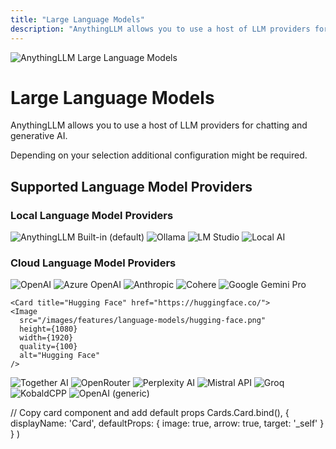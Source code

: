 ```yaml
---
title: "Large Language Models"
description: "AnythingLLM allows you to use a host of LLM providers for chatting and generative AI."
---
```



<Image
  src="/images/features/language-models/header-image.png" 
  height={1080} 
  width={1920} 
  quality={100}
  alt="AnythingLLM Large Language Models"
/>

# Large Language Models

AnythingLLM allows you to use a host of LLM providers for chatting and generative AI. 

Depending on your selection additional configuration might be required.


## Supported Language Model Providers

### Local Language Model Providers

<Cards>
  <Card title="Built-in (default)" href="#"> 
    <Image
      src="/images/features/embedding-models/built-in.png" 
      height={1080} 
      width={1920} 
      quality={100}
      alt="AnythingLLM Built-in (default)"
    />
  </Card>

  <Card title="Ollama" href="https://ollama.com/"> 
    <Image
      src="/images/features/language-models/ollama.png" 
      height={1080} 
      width={1920} 
      quality={100}
      alt="Ollama"
    />
  </Card>

  <Card title="LM Studio" href="https://lmstudio.ai/"> 
    <Image
      src="/images/features/language-models/lm-sudio.png" 
      height={1080} 
      width={1920}
      quality={100} 
      alt="LM Studio"
    />
  </Card>

  <Card title="Local AI" href="https://localai.io/"> 
    <Image
      src="/images/features/language-models/local-ai.png" 
      height={1080} 
      width={1920} 
      quality={100}
      alt="Local AI"
    />
  </Card> 
</Cards>



### Cloud Language Model Providers

<Cards>
  <Card title="OpenAI" href="https://platform.openai.com/"> 
    <Image
      src="/images/features/language-models/openai.png" 
      height={1080} 
      width={1920} 
      quality={100}
      alt="OpenAI"
    />
  </Card>

  <Card title="Azure OpenAI" href="https://azure.microsoft.com/en-us/products/ai-services/openai-service"> 
    <Image
      src="/images/features/language-models/azure-openai.png" 
      height={1080} 
      width={1920} 
      quality={100}
      alt="Azure OpenAI"
    />
  </Card> 

  <Card title="Anthropic" href="https://anthropic.com/"> 
    <Image
      src="/images/features/language-models/anthropic.png" 
      height={1080} 
      width={1920} 
      quality={100}
      alt="Anthropic"
    />
  </Card>

  <Card title="Cohere" href="https://cohere.com/"> 
    <Image
      src="/images/features/language-models/cohere.png" 
      height={1080} 
      width={1920} 
      quality={100}
      alt="Cohere"
    />
  </Card>

  <Card title="Google Gemini Pro" href="https://ai.google.dev/"> 
    <Image
      src="/images/features/language-models/google-gemini.png" 
      height={1080} 
      width={1920} 
      quality={100}
      alt="Google Gemini Pro"
    />
  </Card>

    <Card title="Hugging Face" href="https://huggingface.co/"> 
    <Image
      src="/images/features/language-models/hugging-face.png" 
      height={1080} 
      width={1920} 
      quality={100}
      alt="Hugging Face"
    />
  </Card>

  <Card title="Together AI" href="https://www.together.ai/"> 
    <Image
      src="/images/features/language-models/together-ai.png" 
      height={1080} 
      width={1920} 
      quality={100}
      alt="Together AI"
    />
  </Card> 

  <Card title="OpenRouter" href="https://openrouter.ai/"> 
    <Image
      src="/images/features/language-models/openrouter.png" 
      height={1080} 
      width={1920} 
      quality={100}
      alt="OpenRouter"
    />
  </Card>

  <Card title="Perplexity AI" href="https://www.perplexity.ai/"> 
    <Image
      src="/images/features/language-models/perplexity-ai.png" 
      height={1080} 
      width={1920} 
      quality={100}
      alt="Perplexity AI"
    />
  </Card>

  <Card title="Mistral API" href="https://mistral.ai/"> 
    <Image
      src="/images/features/language-models/mistral-ai.png" 
      height={1080} 
      width={1920} 
      quality={100}
      alt="Mistral API"
    />
  </Card> 

  <Card title="Groq" href="https://groq.com/"> 
    <Image
      src="/images/features/language-models/groq.png" 
      height={1080} 
      width={1920} 
      quality={100}
      alt="Groq"
    />
  </Card>

  <Card title="KobaldCPP" href="https://github.com/LostRuins/koboldcpp"> 
    <Image
      src="/images/features/language-models/koboldcpp.png" 
      height={1080} 
      width={1920} 
      quality={100}
      alt="KobaldCPP"
    />
  </Card>

  <Card title="OpenAI (generic)" href="/anythingllm-setup/llm-configuration/cloud/openai-generic"> 
    <Image
      src="/images/features/language-models/openai.png" 
      height={1080} 
      width={1920} 
      quality={100}
      alt="OpenAI (generic)"
    />
  </Card>
  
</Cards>


  // Copy card component and add default props
  Cards.Card.bind(),
  {
    displayName: 'Card',
    defaultProps: {
      image: true,
      arrow: true,
      target: '_self'
    }
  }
)

<style global jsx>{`
  img {
    aspect-ratio: 16/9;
    object-fit: cover;
  }
`}</style>